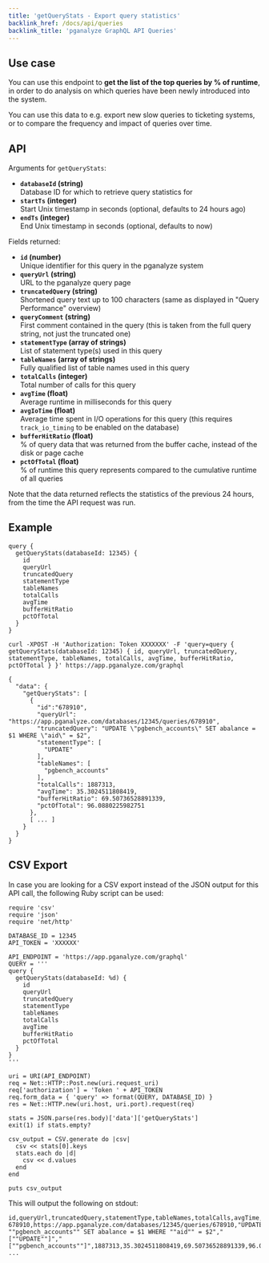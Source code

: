 ```yaml
---
title: 'getQueryStats - Export query statistics'
backlink_href: /docs/api/queries
backlink_title: 'pganalyze GraphQL API Queries'
---
```


## Use case

You can use this endpoint to **get the list of the top queries by % of runtime**, in order to do analysis on which
queries have been newly introduced into the system.

You can use this data to e.g. export new slow queries to ticketing systems, or to
compare the frequency and impact of queries over time.

## API

Arguments for `getQueryStats`:

* **`databaseId` (string)**<br/>Database ID for which to retrieve query statistics for
* **`startTs` (integer)**<br/>Start Unix timestamp in seconds (optional, defaults to 24 hours ago)
* **`endTs` (integer)**<br/>End Unix timestamp in seconds (optional, defaults to now)

Fields returned:

* **`id` (number)**<br/>Unique identifier for this query in the pganalyze system
* **`queryUrl` (string)**<br/>URL to the pganalyze query page
* **`truncatedQuery` (string)**<br/>Shortened query text up to 100 characters (same as displayed in "Query Performance" overview)
* **`queryComment` (string)**<br/>First comment contained in the query (this is taken from the full query string, not just the truncated one)
* **`statementType` (array of strings)**<br/>List of statement type(s) used in this query
* **`tableNames` (array of strings)**<br/>Fully qualified list of table names used in this query
* **`totalCalls` (integer)**<br/>Total number of calls for this query
* **`avgTime` (float)**<br/>Average runtime in milliseconds for this query
* **`avgIoTime` (float)**<br/>Average time spent in I/O operations for this query (this requires `track_io_timing` to be enabled on the database)
* **`bufferHitRatio` (float)**<br/>% of query data that was returned from the buffer cache, instead of the disk or page cache
* **`pctOfTotal` (float)**<br/>% of runtime this query represents compared to the cumulative runtime of all queries

Note that the data returned reflects the statistics of the previous 24 hours, from the time the API request was run.

## Example

```
query {
  getQueryStats(databaseId: 12345) {
    id
    queryUrl
    truncatedQuery
    statementType
    tableNames
    totalCalls
    avgTime
    bufferHitRatio
    pctOfTotal
  }
}
```

```
curl -XPOST -H 'Authorization: Token XXXXXXX' -F 'query=query { getQueryStats(databaseId: 12345) { id, queryUrl, truncatedQuery, statementType, tableNames, totalCalls, avgTime, bufferHitRatio, pctOfTotal } }' https://app.pganalyze.com/graphql
```

```
{
  "data": {
    "getQueryStats": [
      {
        "id":"678910",
        "queryUrl": "https://app.pganalyze.com/databases/12345/queries/678910",
        "truncatedQuery": "UPDATE \"pgbench_accounts\" SET abalance = $1 WHERE \"aid\" = $2",
        "statementType": [
          "UPDATE"
        ],
        "tableNames": [
          "pgbench_accounts"
        ],
        "totalCalls": 1887313,
        "avgTime": 35.3024511808419,
        "bufferHitRatio": 69.50736528891339,
        "pctOfTotal": 96.0880225982751
      },
      [ ... ]
    }
  }
}
```

## CSV Export

In case you are looking for a CSV export instead of the JSON output for this API call, the following Ruby script can be used:

```
require 'csv'
require 'json'
require 'net/http'

DATABASE_ID = 12345
API_TOKEN = 'XXXXXX'

API_ENDPOINT = 'https://app.pganalyze.com/graphql'
QUERY = '''
query {
  getQueryStats(databaseId: %d) {
    id
    queryUrl
    truncatedQuery
    statementType
    tableNames
    totalCalls
    avgTime
    bufferHitRatio
    pctOfTotal
  }
}
'''

uri = URI(API_ENDPOINT)
req = Net::HTTP::Post.new(uri.request_uri)
req['authorization'] = 'Token ' + API_TOKEN
req.form_data = { 'query' => format(QUERY, DATABASE_ID) }
res = Net::HTTP.new(uri.host, uri.port).request(req)

stats = JSON.parse(res.body)['data']['getQueryStats']
exit(1) if stats.empty?

csv_output = CSV.generate do |csv|
  csv << stats[0].keys
  stats.each do |d|
    csv << d.values
  end
end

puts csv_output
```

This will output the following on stdout:

```
id,queryUrl,truncatedQuery,statementType,tableNames,totalCalls,avgTime,bufferHitRatio,pctOfTotal
678910,https://app.pganalyze.com/databases/12345/queries/678910,"UPDATE ""pgbench_accounts"" SET abalance = $1 WHERE ""aid"" = $2","[""UPDATE""]","[""pgbench_accounts""]",1887313,35.3024511808419,69.50736528891339,96.0880225982751
...
```
